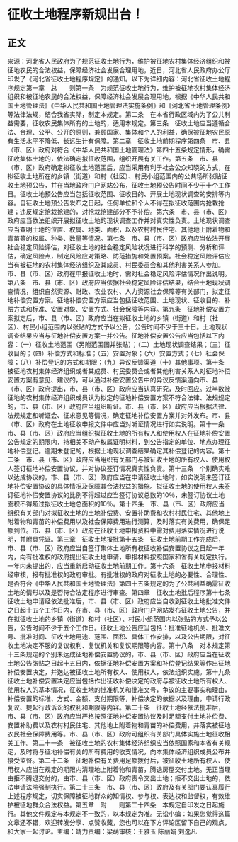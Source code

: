 # 征收土地程序新规出台！
## 正文
来源：河北省人民政府为了规范征收土地行为，维护被征地农村集体经济组织和被征地农民的合法权益，保障经济社会发展合理用地，近日，河北省人民政府办公厅印发了《河北省征收土地程序规定》的通知。以下为详细内容：河北省征收土地程序规定第一章　总　　则第一条　为规范征收土地行为，维护被征地农村集体经济组织和被征地农民的合法权益，保障经济社会发展合理用地，根据《中华人民共和国土地管理法》《中华人民共和国土地管理法实施条例》和《河北省土地管理条例》等法律法规，结合我省实际，制定本规定。第二条　在本省行政区域内为了公共利益需要，征收农民集体所有的土地的，适用本规定。第三条　征收土地应当遵循合法、合理、公平、公开的原则，兼顾国家、集体和个人的利益，确保被征地农民原有生活水平不降低、长远生计有保障。第二章　征收土地前期程序第四条　市、县（市、区）政府对符合《中华人民共和国土地管理法》第四十五条规定情形，确需征收集体土地的，依法确定拟征收范围，组织开展有关工作。第五条　市、县（市、区）政府确定拟征收土地范围后，应当采用有利于社会公众知晓的方式，在拟征收土地所在的乡镇（街道）和村（社区）、村民小组范围内的公共场所张贴征收土地预公告，并在当地政府门户网站公布，征收土地预公告时间不少于十个工作日。征收土地预公告应当包括征收范围、征收目的、开展土地现状调查的安排等内容。自征收土地预公告发布之日起，任何单位和个人不得在拟征收范围内抢栽抢建；违反规定抢栽抢建的，对抢栽抢建部分不予补偿。第六条　市、县（市、区）政府应当依法组织开展拟征收土地的现状调查工作并对真实性负责。土地现状调查应当查明土地的位置、权属、地类、面积，以及农村村民住宅、其他地上附着物和青苗等的权属、种类、数量等情况。第七条　市、县（市、区）政府应当依法开展社会稳定风险评估，对征收土地的社会稳定风险状况进行科学的预测、分析和评估，确定风险点，制定风险应对策略、防范措施和处置预案。社会稳定风险评估应当有被征地的农村集体经济组织及其成员、村民委员会和其他利害关系人参加。市、县（市、区）政府在申报征收土地时，需对社会稳定风险评估情况作出说明。第八条　市、县（市、区）政府应当依据社会稳定风险评估结果，结合土地现状调查情况，组织自然资源、财政、农业农村、人力资源社会保障等有关部门，拟定征地补偿安置方案。征地补偿安置方案应当包括征收范围、土地现状、征收目的、补偿方式和标准、安置对象、安置方式、社会保障等内容。第九条　征地补偿安置方案拟定后，市、县（市、区）政府应当在拟征收土地的乡镇（街道）和村（社区）、村民小组范围内以张贴的方式予以公告，公告时间不少于三十日。土地现状调查结果应当与征地补偿安置方案一并公告。征地补偿安置公告应当包括以下内容：（一）征收土地范围（另附范围图并张贴）；（二）土地现状调查结果；（三）征收目的；（四）补偿方式和标准；（五）安置对象；（六）安置方式；（七）社会保障；（八）补偿登记的方式和期限；（九）异议反馈渠道（十）其他事项。第十条　被征地农村集体经济组织或者其成员、村民委员会或者其他利害关系人对征地补偿安置方案有意见、建议的，可以通过补偿安置公告中的异议反馈渠道向市、县（市、区）政府提出，市、县（市、区）政府应当认真研究，及时回应。过半数被征地的农村集体经济组织成员认为拟定的征地补偿安置方案不符合法律、法规规定的，市、县（市、区）政府应当组织听证。市、县（市、区）政府应当根据法律、法规规定和听证会、征求意见等情况，确定征地补偿安置方案并对外发布。市、县（市、区）政府在土地征收申报文件中应当对听证情况进行如实说明。第十一条　市、县（市、区）政府应当组织拟征收土地的所有权人和使用权人在征地补偿安置公告规定的期限内，持相关不动产权属证明材料，到公告指定的单位、地点办理征地补偿登记。逾期未登记的，根据土地现状调查结果确定其补偿登记的内容。第十二条　市、县（市、区）政府应当组织有关部门与被征收土地的所有权人、使用权人签订征地补偿安置协议，并对协议签订情况真实性负责。第十三条　个别确实难以达成协议的，市、县（市、区）政府应当在申请征收土地时，如实说明未签订征地补偿安置协议的具体情况及保障其合法权益的措施。拟征收土地的使用权人未签订征地补偿安置协议的比例不得超过应当签订协议总数的10％，未签订协议土地面积不得超过拟征收土地总面积的10％。第十四条　市、县（市、区）政府应当组织有关部门对拟征收土地的土地补偿费、安置补助费和农村村民住宅、其他地上附着物和青苗的补偿费用以及社会保障费用进行测算，及时落实有关费用，确保足额到位。市、县（市、区）政府在征收土地申报资料中需对费用落实情况进行说明，并附具凭证。第三章　征收土地报批第十五条　征收土地前期工作完成后，市、县（市、区）政府应当自签订集体土地所有权征收补偿安置协议之日起一年内，向有批准权的政府提出征收土地申请，申报材料按照国家和省有关规定执行。一年内未提出的，应当重新启动征收土地前期工作。第十六条　征收土地申报材料经审核，报有批准权的政府审批。有批准权的政府对征收土地的必要性、合理性、是否符合《中华人民共和国土地管理法》第四十五条规定的为了公共利益确需征收土地的情形以及是否符合法定程序进行审查。第四章　征收土地批后程序第十七条　征收土地申请经依法批准后，市、县（市、区）政府应当自收到征收土地批准文件之日起十五个工作日内，在市、县（市、区）政府门户网站发布征收土地公告，并在拟征收土地的乡镇（街道）和村（社区）、村民小组范围内以张贴的方式予以公告，公告时间不少于五个工作日。征收土地公告应当包括：批准征地机关、批准文号、批准时间、征收土地用途、范围、面积、具体工作安排，以及公告期限，对征收土地决定不服的复议权利、复议机关和复议期限等内容。第十八条　对本规定第十三条规定的个别未达成征地补偿安置协议的，市、县（市、区）政府应当在征收土地公告张贴之日起十五日内，依据征地补偿安置方案和补偿登记结果等作出征地补偿安置决定，并送达被征收土地所有权人、使用权人，依法组织实施。第十九条　征收土地补偿安置决定应当包括作出征收补偿决定的政府与被征收土地所有权人、使用权人的基本情况，征收土地的批准机关和批准文号，争议的主要事实和理由，补偿安置的标准、方式、金额、支付期限等，补偿决定的依据以及理由，申请行政复议、提起行政诉讼的权利和期限等内容。第二十条　征收土地经依法批准后，市、县（市、区）政府应当严格按照征地补偿安置协议及时足额支付土地补偿费、安置补助费以及农村村民住宅、其他地上附着物和青苗的补偿费用，并落实被征地农民社会保障费用等。市、县（市、区）政府可组织有关部门具体实施土地征收相关工作。第二十一条　被征收土地的农村集体经济组织应当依照国家和本省有关规定，及时将与征地补偿有关的所有费用的收支情况，向本集体经济组织成员公布并接受监督。第二十二条　征地补偿有关费用足额拨付后，被征收土地所有权人、使用权人应当在规定的期限内清理地上附着物和青苗，腾退房屋交付土地。无正当理由拒不腾退交付的，由市、县（市、区）政府责令交出土地；拒不交出土地的，依法申请法院强制执行。第二十三条　市、县（市、区）政府及有关部门要认真履行上述程序规定，切实保障被征地群众的知情权、参与权、表达权和监督权，有效维护被征地群众合法权益。第五章　附　　则第二十四条　本规定自印发之日起施行。其他文件规定与本规定不一致的，以本规定为准。无讼小编：如果您觉得这篇文章还不错，欢迎转发分享、点赞收藏，您也可以在下方评论区留下自己的观点，和大家一起讨论。主编：靖力责编：梁萌审核：王雅玉 陈丽娟 刘逸凡